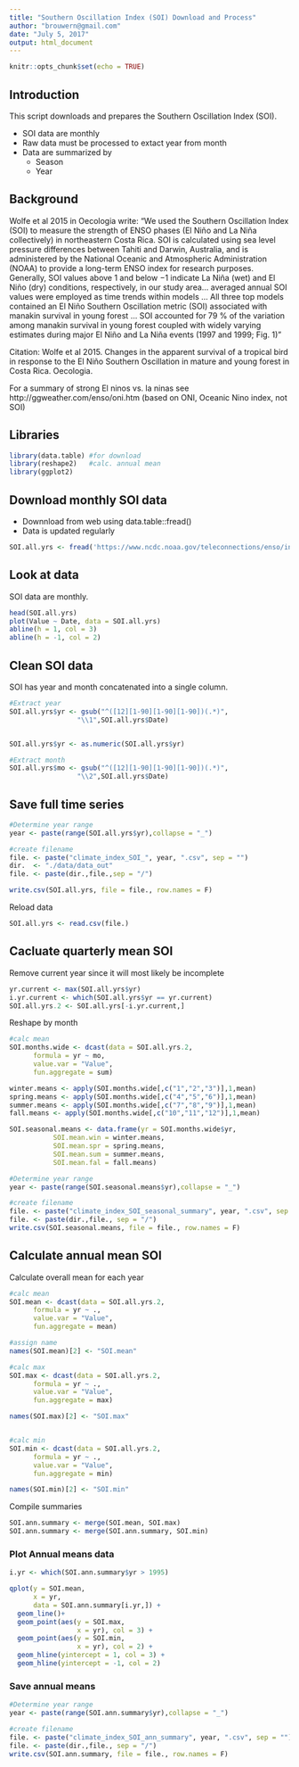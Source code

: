 ```yaml
---
title: "Southern Oscillation Index (SOI) Download and Process"
author: "brouwern@gmail.com"
date: "July 5, 2017"
output: html_document
---
```


```r
knitr::opts_chunk$set(echo = TRUE)
```

## Introduction

This script downloads and prepares the Southern Oscillation Index (SOI).


* SOI data are monthly
* Raw data must be processed to extact year from month
* Data are summarized by
    + Season
    + Year

## Background

Wolfe et al 2015 in Oecologia write:
"We used the Southern Oscillation Index (SOI) to measure the strength of ENSO phases (El Niño and La Niña collectively) in northeastern Costa Rica. SOI is calculated using sea level pressure differences between Tahiti and Darwin, Australia, and is administered by the National
Oceanic and Atmospheric Administration (NOAA) to provide a long-term ENSO index for research purposes. Generally, SOI values above 1 and below −1 indicate La Niña (wet) and El Niño (dry) conditions, respectively, in our study area... averaged annual SOI values were employed as time trends within models ... All three top models contained an El Niño Southern Oscillation metric (SOI) associated with manakin survival in young forest ... SOI accounted for 79 % of the variation among manakin survival in young forest coupled with widely varying estimates during major El Niño and La Niña events (1997 and 1999; Fig. 1)"

Citation:
Wolfe et al 2015.  Changes in the apparent survival of a tropical bird in response to the El Niño Southern Oscillation in mature and young forest
in Costa Rica.  Oecologia.



For a summary of strong El ninos vs. la ninas see
http://ggweather.com/enso/oni.htm
(based on ONI, Oceanic Nino index, not SOI)

## Libraries
```r
library(data.table) #for download
library(reshape2)   #calc. annual mean
library(ggplot2)
```




## Download monthly SOI data 

* Downnload from web using data.table::fread()
* Data is updated regularly

```r
SOI.all.yrs <- fread('https://www.ncdc.noaa.gov/teleconnections/enso/indicators/soi/data.csv')
```


## Look at data

SOI data are monthly.

```r
head(SOI.all.yrs)
plot(Value ~ Date, data = SOI.all.yrs)
abline(h = 1, col = 3)
abline(h = -1, col = 2)
```


## Clean SOI data

SOI has year and month concatenated into a single column.

```r
#Extract year
SOI.all.yrs$yr <- gsub("^([12][1-90][1-90][1-90])(.*)",
                 "\\1",SOI.all.yrs$Date)


SOI.all.yrs$yr <- as.numeric(SOI.all.yrs$yr)

#Extract month
SOI.all.yrs$mo <- gsub("^([12][1-90][1-90][1-90])(.*)",
                 "\\2",SOI.all.yrs$Date)

```

## Save full time series

```r
#Determine year range
year <- paste(range(SOI.all.yrs$yr),collapse = "_")

#create filename
file. <- paste("climate_index_SOI_", year, ".csv", sep = "")
dir.  <- "./data/data_out"
file. <- paste(dir.,file.,sep = "/")

write.csv(SOI.all.yrs, file = file., row.names = F)
```

Reload data
```r
SOI.all.yrs <- read.csv(file.)
```



## Cacluate quarterly mean SOI

Remove current year since it will most likely be incomplete
```r
yr.current <- max(SOI.all.yrs$yr)
i.yr.current <- which(SOI.all.yrs$yr == yr.current)
SOI.all.yrs.2 <- SOI.all.yrs[-i.yr.current,]

```


Reshape by month
```r
#calc mean
SOI.months.wide <- dcast(data = SOI.all.yrs.2,
      formula = yr ~ mo,
      value.var = "Value",
      fun.aggregate = sum)

winter.means <- apply(SOI.months.wide[,c("1","2","3")],1,mean)
spring.means <- apply(SOI.months.wide[,c("4","5","6")],1,mean)
summer.means <- apply(SOI.months.wide[,c("7","8","9")],1,mean)
fall.means <- apply(SOI.months.wide[,c("10","11","12")],1,mean)

SOI.seasonal.means <- data.frame(yr = SOI.months.wide$yr,
           SOI.mean.win = winter.means,
           SOI.mean.spr = spring.means,
           SOI.mean.sum = summer.means,
           SOI.mean.fal = fall.means)

```


```r
#Determine year range
year <- paste(range(SOI.seasonal.means$yr),collapse = "_")

#create filename
file. <- paste("climate_index_SOI_seasonal_summary", year, ".csv", sep = "")
file. <- paste(dir.,file., sep = "/")
write.csv(SOI.seasonal.means, file = file., row.names = F)
```





## Calculate annual mean SOI


Calculate overall mean for each year
```r
#calc mean
SOI.mean <- dcast(data = SOI.all.yrs.2,
      formula = yr ~ .,
      value.var = "Value",
      fun.aggregate = mean)

#assign name
names(SOI.mean)[2] <- "SOI.mean"

#calc max
SOI.max <- dcast(data = SOI.all.yrs.2,
      formula = yr ~ .,
      value.var = "Value",
      fun.aggregate = max)

names(SOI.max)[2] <- "SOI.max"


#calc min
SOI.min <- dcast(data = SOI.all.yrs.2,
      formula = yr ~ .,
      value.var = "Value",
      fun.aggregate = min)

names(SOI.min)[2] <- "SOI.min"


```


Compile summaries

```r
SOI.ann.summary <- merge(SOI.mean, SOI.max)
SOI.ann.summary <- merge(SOI.ann.summary, SOI.min)

```


### Plot Annual means data

```r
i.yr <- which(SOI.ann.summary$yr > 1995)

qplot(y = SOI.mean,
      x = yr,
      data = SOI.ann.summary[i.yr,]) + 
  geom_line()+
  geom_point(aes(y = SOI.max,
                 x = yr), col = 3) +
  geom_point(aes(y = SOI.min,
                 x = yr), col = 2) +
  geom_hline(yintercept = 1, col = 3) +
  geom_hline(yintercept = -1, col = 2)
```



### Save annual means

```r
#Determine year range
year <- paste(range(SOI.ann.summary$yr),collapse = "_")

#create filename
file. <- paste("climate_index_SOI_ann_summary", year, ".csv", sep = "")
file. <- paste(dir.,file., sep = "/")
write.csv(SOI.ann.summary, file = file., row.names = F)

```

